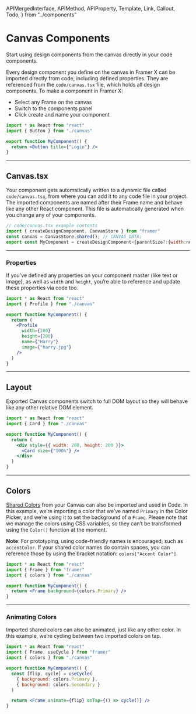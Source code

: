 <!-- 👋 Editing this file? Need help? → https://github.com/framer/api-docs/blob/master/CONTRIBUTING.md -->

  APIMergedInterface,
  APIMethod,
  APIProperty,
  Template,
  Link,
  Callout,
  Todo,
} from "../components"


# Canvas Components

<span className="lead">
  Start using design components from the canvas directly in
  your code components.
</span>

<div>

Every design component you define on the canvas in Framer X can be imported directly from code, including defined properties. They are referenced from the `code/canvas.tsx` file, which holds all design components. To make a component in Framer X:

- Select any Frame on the canvas
- Switch to the components panel
- Click create and name your component

</div>

```jsx
import * as React from "react"
import { Button } from "./canvas"

export function MyComponent() {
  return <Button title={"Login"} />
}
```

---

## Canvas.tsx

Your component gets automatically written to a dynamic file called `code/canvas.tsx`, from where you can add it to any code file in your project. The imported components are named after their Frame name and behave like any other React component. This file is automatically generated when you change any of your components.

```jsx
// code/canvas.tsx example contents
import { createDesignComponent, CanvasStore } from "framer"
const canvas = CanvasStore.shared(); // CANVAS_DATA;
export const MyComponent = createDesignComponent<{parentSize?:{width:number|string,height:number|string},width?:number|string,height?:number|string}>(canvas, "id_wOcClzQbT", {}, 200,200);
```

---

### Properties

If you’ve defined any properties on your component master (like text or image), as well as `width` and `height`, you’re able to reference and update these properties via code too.

```jsx
import * as React from "react"
import { Profile } from "./canvas"

export function MyComponent() {
  return (
    <Profile
      width={200}
      height={200}
      name={"Harry"}
      image={"harry.jpg"}
    />
  )
}
```

---

## Layout

Exported Canvas components switch to full DOM layout so they will behave like any other relative DOM element.

```jsx
import * as React from "react"
import { Card } from "./canvas"

export function MyComponent() {
  return (
    <div style={{ width: 200, height: 200 }}>
      <Card size={"100%"} />
    </div>
  )
}
```

---

## Colors

[Shared Colors](http://framer.com/docs/shared-colors) from your Canvas can also be imported and used in Code. In this example, we’re importing a color that we’ve named `Primary` in the Color Picker, and we’re using it to set the background of a `Frame`. Please note that we manage the colors using CSS variables, so they can’t be transformed using the `Color()` function at the moment.

**Note**: For prototyping, using code-friendly names is encouraged, such as `accentColor`. If your shared color names do contain spaces, you can reference those by using the bracket notation: `colors["Accent Color"]`.

```jsx
import * as React from "react"
import { Frame } from "framer"
import { colors } from "./canvas"

export function MyComponent() {
  return <Frame background={colors.Primary} />
}
```

---

### Animating Colors

Imported shared colors can also be animated, just like any other color. In this example, we’re cycling between two imported colors on tap.

```jsx
import * as React from "react"
import { Frame, useCycle } from "framer"
import { colors } from "./canvas"

export function MyComponent() {
  const [flip, cycle] = useCycle(
    { background: colors.Primary },
    { background: colors.Secondary }
  )

  return <Frame animate={flip} onTap={() => cycle()} />
}
```
